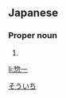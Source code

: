 ==Japanese==
{{ja-kanjitab|そう|いち|yomi=o}}

===Proper noun===
{{ja-pos|proper|そういち}}

# {{given name|male|lang=ja}}

[[Category:Japanese male given names|そういち]]

[[li:惣一]]